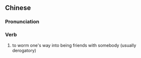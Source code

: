 ==Chinese==
{{zh-forms|type=12}}

===Pronunciation===
{{zh-pron
|m=tàojìnhū,tl=y
|cat=v
}}

===Verb===
{{zh-verb}}

# to worm one's way into being friends with somebody (usually derogatory)